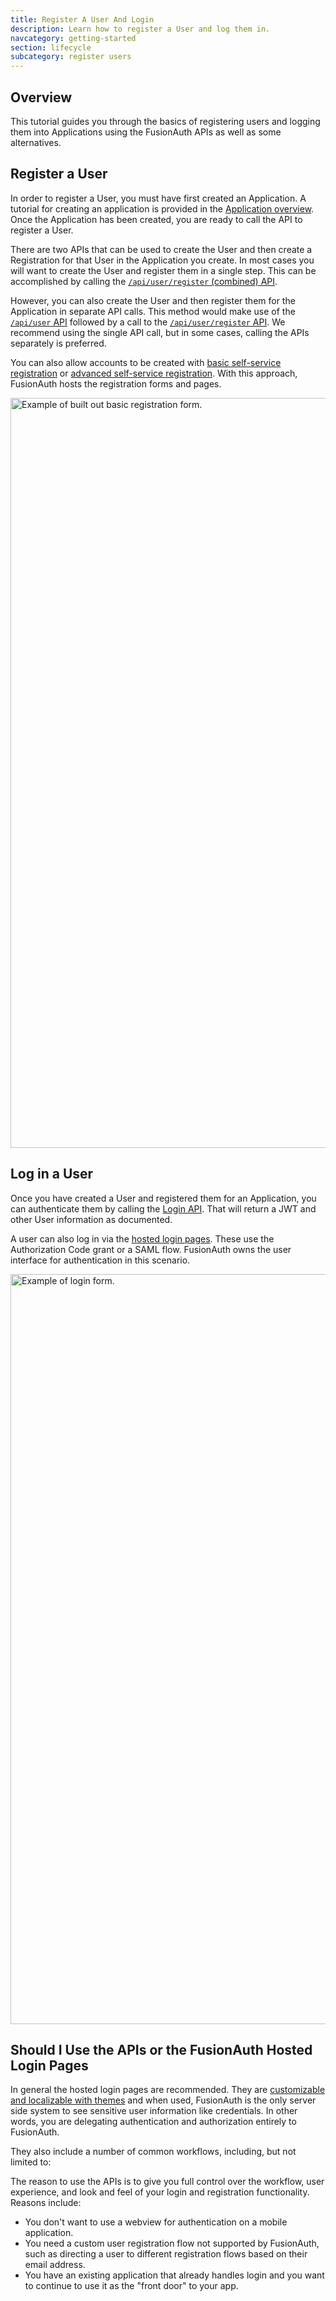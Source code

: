 ```yaml
---
title: Register A User And Login
description: Learn how to register a User and log them in.
navcategory: getting-started
section: lifecycle
subcategory: register users
---
```


## Overview

This tutorial guides you through the basics of registering users and logging them into Applications using the FusionAuth APIs as well as some alternatives.


## Register a User

In order to register a User, you must have first created an Application.  A tutorial for creating an application is provided in the [Application overview](/docs/get-started/core-concepts/applications). Once the Application has been created, you are ready to call the API to register a User.


There are two APIs that can be used to create the User and then create a Registration for that User in the Application you create. In most cases you will want to create the User and register them in a single step. This can be accomplished by calling the [`/api/user/register` (combined) API](/docs/apis/registrations#create-a-user-and-registration-combined).

However, you can also create the User and then register them for the Application in separate API calls. This method would make use of the [`/api/user` API](/docs/apis/users#create-a-user) followed by a call to the [`/api/user/register` API](/docs/apis/registrations#create-a-user-registration-for-an-existing-user). We recommend using the single API call, but in some cases, calling the APIs separately is preferred.

You can also allow accounts to be created with [basic self-service registration](/docs/lifecycle/register-users/basic-registration-forms) or [advanced self-service registration](/docs/lifecycle/register-users/advanced-registration-forms). With this approach, FusionAuth hosts the registration forms and pages.

<img src="/img/docs/lifecycle/register-users/register-new-user.png" alt="Example of built out basic registration form." width="1200"  role="bottom-cropped" />

## Log in a User

Once you have created a User and registered them for an Application, you can authenticate them by calling the [Login API](/docs/apis/login). That will return a JWT and other User information as documented.

A user can also log in via the [hosted login pages](/docs/get-started/core-concepts/integration-points/#hosted-login-pages). These use the Authorization Code grant or a SAML flow. FusionAuth owns the user interface for authentication in this scenario.

<img src="/img/docs/lifecycle/register-users/login-page.png" alt="Example of login form." width="1200"  role="bottom-cropped" />

## Should I Use the APIs or the FusionAuth Hosted Login Pages

In general the hosted login pages are recommended. They are [customizable and localizable with themes](/docs/customize/look-and-feel/) and when used, FusionAuth is the only server side system to see sensitive user information like credentials. In other words, you are delegating authentication and authorization entirely to FusionAuth.

They also include a number of common workflows, including, but not limited to:

<ListHostedLoginPagesUseCases />

The reason to use the APIs is to give you full control over the workflow, user experience, and look and feel of your login and registration functionality. Reasons include:

* You don't want to use a webview for authentication on a mobile application.
* You need a custom user registration flow not supported by FusionAuth, such as directing a user to different registration flows based on their email address.
* You have an existing application that already handles login and you want to continue to use it as the "front door" to your app.

